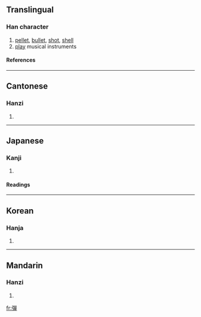 {{see|弹|弾}}

==Translingual==
===Han character===
{{Han char|rn=57|rad=弓|as=12|sn=15|four=1625<sub>6</sub>|canj=弓口口十 (NRRJ)}}
# [[pellet]], [[bullet]], [[shot]], [[shell]]
# [[play]] musical instruments
====References====
{{Han ref|kx=0360.450|dkj=09865|dj=0678.330|hdz=21002.080|uh=5F48|ud=24392|bh=BC75|bd=48245}}
----
==Cantonese==
===Hanzi===
{{yue-hanzi|jyut=|y=daan6, taan4}}
# {{defn|Cantonese}}
----
==Japanese==
===Kanji===
{{ja-kanji|grade=|rs=弓12}}
# {{defn|Japanese}} 
====Readings====
{{ja-readings|on=[[だん]] (dan)|kun=[[たま]] (tama), [[はずむ]] (hazumu), [[ひく]] (hiku)}}
----
==Korean==
===Hanja===
{{ko-hanja|hangeul=탄|eumhun=|rv=tan|mr=t'an|y=than}}
# {{defn|Korean}}
----
==Mandarin==
===Hanzi===
{{cmn-hanzi|sim=弹|pin=[[dàn]] ([[dan4]])|wg=tan<sup>4</sup>}}
# {{defn|Mandarin}}

[[fr:彈]]